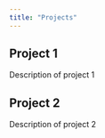 ```yaml
---
title: "Projects"
---
```


## Project 1
Description of project 1

## Project 2
Description of project 2